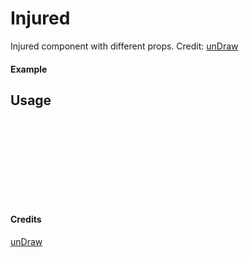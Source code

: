 
<Meta of={Injured} title="unDraw/Injured" />

# Injured

Injured component with different props.
Credit: [unDraw](https://undraw.co/illustrations)

#### Example

<Canvas of={Injured.Primary} />

## Usage

```ts
import { Injured } from "yadl-ui";

const Example = () => {
  return (
      <Injured />
  );
};

export default Example;
```

#### Credits
[unDraw](https://undraw.co/illustrations)
